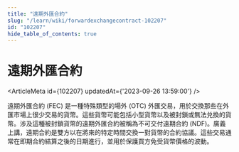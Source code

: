 ```yaml
---
title: "遠期外匯合約"
slug: "/learn/wiki/forwardexchangecontract-102207"
id: "102207"
hide_table_of_contents: true
---
```



# 遠期外匯合約

<ArticleMeta id={102207} updatedAt={'2023-09-26 13:59:00'} />
<div className='border-solid border-b border-t-0 my-4 border-[var(--ifm-color-gray-300)]' />

遠期外匯合約 (FEC) 是一種特殊類型的場外 (OTC) 外匯交易，用於交換那些在外匯市場上很少交易的貨幣。這些貨幣可能包括小型貨幣以及被封鎖或無法兑換的貨幣。涉及這種被封鎖貨幣的遠期外匯合約被稱為不可交付遠期合約 (NDF)。廣義上講，遠期合約是雙方以在將來的特定時間交換一對貨幣的合約協議。這些交易通常在即期合約結算之後的日期進行，並用於保護買方免受貨幣價格的波動。

